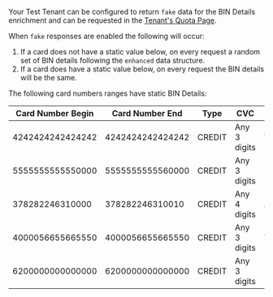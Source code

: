 Your Test Tenant can be configured to return `fake` data for the BIN Details enrichment and can be requested in the [Tenant's Quota Page](https://portal.basistheory.com/settings?tab=quotas).

When `fake` responses are enabled the following will occur:

1. If a card does not have a static value below, on every request a random set of BIN details following the `enhanced` data structure.
2. If a card does have a static value below, on every request the BIN details will be the same.

The following card numbers ranges have static BIN Details:

| Card Number Begin | Card Number End  | Type   | CVC          | Card Brand  | Test Card Example |
|-------------------|------------------|--------|--------------|-------------|-------------------|
| 4242424242424242  | 4242424242424242 | CREDIT | Any 3 digits | VISA        | 4242424242424242  |
| 5555555555550000  | 5555555555560000 | CREDIT | Any 3 digits | MASTERCARD  | 5555555555554444  |
| 378282246310000   | 378282246310010  | CREDIT | Any 4 digits | AMEX        | 378282246310005   |
| 4000056655665550  | 4000056655665550 | CREDIT | Any 3 digits | VISA        | 4000056655665556  |
| 6200000000000000  | 6200000000000000 | CREDIT | Any 3 digits | UNIONPAY    | 6200000000000005  |
